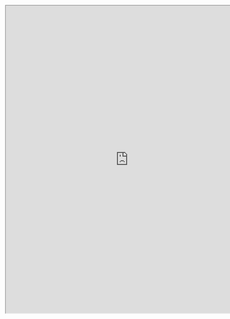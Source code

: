 <!-- ---
format: revealjs
--- -->


```{=html}
<div style="display: flex; justify-content: center; align-items: center; width: 800px; height: 1000px;">
    <iframe src="https://numfocus.org/code-of-conduct" title="Webpage example" style="width: 100%; height: 100%;"></iframe>
</div>
```